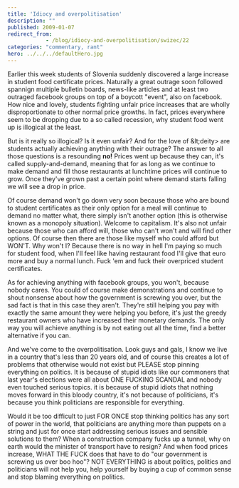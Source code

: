 ```yaml
---
title: 'Idiocy and overpolitisation'
description: ""
published: 2009-01-07
redirect_from: 
            - /blog/idiocy-and-overpolitisation/swizec/22
categories: "commentary, rant"
hero: ../../../defaultHero.jpg
---
```

Earlier this week students of Slovenia suddenly discovered a large increase in student food certificate prices. Naturally a great outrage soon followed spannign multiple bulletin boards, news-like articles and at least two outraged facebook groups on top of a boycott &quot;event&quot;, also on facebook. How nice and lovely, students fighting unfair price increases that are wholly disproportionate to other normal price growths. In fact, prices everywhere seem to be dropping due to a so called recession, why student food went up is illogical at the least.

But is it really so illogical? Is it even unfair? And for the love of &amp;lt;deity&gt; are students actually achieving anything with their outrage? The answer to all those questions is a resounding **no!** Prices went up because they can, it&#x27;s called supply-and-demand, meaning that for as long as we continue to make demand and fill those restaurants at lunchtime prices will continue to grow. Once they&#x27;ve grown past a certain point where demand starts falling we will see a drop in price.

Of course demand won&#x27;t go down very soon because those who are bound to student certificates as their only option for a meal will continue to demand no matter what, there simply isn&#x27;t another option (this is otherwise known as a monopoly situation). Welcome to capitalism. It&#x27;s also not unfair because those who can afford will, those who can&#x27;t won&#x27;t and will find other options. Of course then there are those like myself who could afford but WON&#x27;T. Why won&#x27;t I? Because there is no way in hell I&#x27;m paying so much for student food, when I&#x27;ll feel like having restaurant food I&#x27;ll give that euro more and buy a normal lunch. Fuck &#x27;em and fuck their overpriced student certificates.

As for achieving anything with facebook groups, you won&#x27;t, because nobody cares. You could of course make demonstrations and continue to shout nonsense about how the government is screwing you over, but the sad fact is that in this case they aren&#x27;t. They&#x27;re still helping you pay with exactly the same amount they were helping you before, it&#x27;s just the greedy restaurant owners who have increased their monetary demands. The only way you will achieve anything is by not eating out all the time, find a better alternative if you can.

And we&#x27;ve come to the overpolitisation. Look guys and gals, I know we live in a country that&#x27;s less than 20 years old, and of course this creates a lot of problems that otherwise would not exist but PLEASE stop pinning everything on politics. It is because of stupid idiots like our commoners that last year&#x27;s elections were all about ONE FUCKING SCANDAL and nobody even touched serious topics. it is because of stupid idiots that nothing moves forward in this bloody country, it&#x27;s not because of politicians, it&#x27;s because you think politicians are responsible for everything.

Would it be too difficult to just FOR ONCE stop thinking politics has any sort of power in the world, that politicians are anything more than puppets on a string and just for once start addressing serious issues and sensible solutions to them? When a construction company fucks up a tunnel, why on earth would the minister of transport have to resign? And when food prices increase, WHAT THE FUCK does that have to do &quot;our government is screwing us over boo hoo&quot;? NOT EVERYTHING is about politics, politics and politicians will not help you, help yourself by buying a cup of common sense and stop blaming everything on politics.
